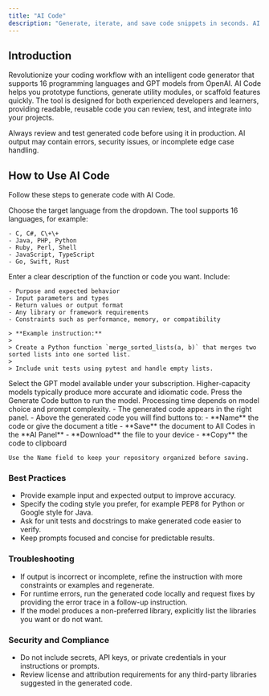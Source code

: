 ```yaml
---
title: "AI Code"
description: "Generate, iterate, and save code snippets in seconds. AI Code accelerates development by producing working code in your chosen language and model based on clear instructions."
---
```


## Introduction

Revolutionize your coding workflow with an intelligent code generator that supports 16 programming languages and GPT models from OpenAI. AI Code helps you prototype functions, generate utility modules, or scaffold features quickly. The tool is designed for both experienced developers and learners, providing readable, reusable code you can review, test, and integrate into your projects.

<Warning>
  Always review and test generated code before using it in production. AI output may contain errors, security issues, or incomplete edge case handling.
</Warning>

## How to Use AI Code

Follow these steps to generate code with AI Code.

<Steps>
  <Step title="Select Programming Language">
    Choose the target language from the dropdown. The tool supports 16 languages, for example:

    - C, C#, C\+\+
    - Java, PHP, Python
    - Ruby, Perl, Shell
    - JavaScript, TypeScript
    - Go, Swift, Rust
  </Step>
  <Step title="Provide Instructions">
    Enter a clear description of the function or code you want. Include:

    - Purpose and expected behavior
    - Input parameters and types
    - Return values or output format
    - Any library or framework requirements
    - Constraints such as performance, memory, or compatibility

    > **Example instruction:**
    >
    > Create a Python function `merge_sorted_lists(a, b)` that merges two sorted lists into one sorted list.
    >
    > Include unit tests using pytest and handle empty lists.
  </Step>
  <Step title="Choose AI Model">
    Select the GPT model available under your subscription. Higher-capacity models typically produce more accurate and idiomatic code.
  </Step>
  <Step title="Click Generate Code">
    Press the Generate Code button to run the model. Processing time depends on model choice and prompt complexity.
  </Step>
  <Step title="Review, Save, and Export">
    - The generated code appears in the right panel.
    - Above the generated code you will find buttons to:
      - **Name** the code or give the document a title
      - **Save** the document to All Codes in the **AI Panel**
      - **Download** the file to your device
      - **Copy** the code to clipboard

    Use the Name field to keep your repository organized before saving.
  </Step>
</Steps>

### Best Practices

- Provide example input and expected output to improve accuracy.
- Specify the coding style you prefer, for example PEP8 for Python or Google style for Java.
- Ask for unit tests and docstrings to make generated code easier to verify.
- Keep prompts focused and concise for predictable results.

### Troubleshooting

- If output is incorrect or incomplete, refine the instruction with more constraints or examples and regenerate.
- For runtime errors, run the generated code locally and request fixes by providing the error trace in a follow-up instruction.
- If the model produces a non-preferred library, explicitly list the libraries you want or do not want.

### Security and Compliance

- Do not include secrets, API keys, or private credentials in your instructions or prompts.
- Review license and attribution requirements for any third-party libraries suggested in the generated code.